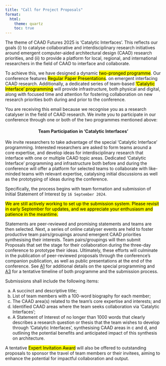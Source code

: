 ```yaml
---
title: "Call for Project Proposals"
format:
  html:
    theme: quartz
    toc: true
---
```



The theme of CAAD Futures 2025 is 'Catalytic Interfaces’. This reflects our goals (i) to catalyse collaborative and interdisciplinary research initiatives around emergent computer-aided architectural design (CAAD) research priorities, and (ii) to provide a platform for local, regional, and international researchers in the field of CAAD to interface and collaborate. 
 
To achieve this, we have designed a dynamic <mark>two-pronged programme</mark>. Our conference features <mark>Regular Paper Presentations</mark>. on emergent interfacing CAAD research. Additionally, a dedicated series of team-based <mark>'Catalytic Interface' programming</mark> will provide infrastructure, both physical and digital, along with focused time and attention for fostering collaboration on new research priorities both during and prior to the conference. 
 
You are receiving this email because we recognise you as a research catalyser in the field of CAAD research. We invite you to participate in our conference through one or both of the two programmes mentioned above: 
 

<h4 style="text-align: center;">Team Participation in 'Catalytic Interfaces'</h4>
 
We invite researchers to take advantage of the special ‘Catalytic Interface’ programming.  Interested researchers are asked to form teams around a core expertise, and develop ideas for interdisciplinary research that interface with one or multiple CAAD topic areas.  Dedicated ‘Catalytic Interface’ programming and infrastructure both before and during the conference will offer a platform for selected teams to collaborate with like-minded teams with relevant expertise, catalysing initial discussions as well as the prototyping of ideas during the conference.   
 
Specifically, the process begins with team formation and submission of Initial Statement of Interest by `16 September 2024`.   

<mark>We are still actively working to set up the submission system. Please revisit in early September for updates, and we appreciate your enthusiasm and patience in the meantime.</mark>
 
Statements are peer-reviewed and promising statements and teams are then selected.  Next, a series of online catalyser events are held to foster productive team pairs/groupings around emergent CAAD priorities synthesising their interests.  Team pairs/groupings will then submit Proposals that set the stage for their collaboration during the three-day conference to prototype their ideas. Ultimately, these efforts will culminate in the publication of peer-reviewed proposals through the conference’s companion publication, as well as public presentations at the end of the conference.  See [A1](conference_theme.qmd) for additional details on the special programming and [A3](20240809_Timeline_WIP.pdf) for a tentative timeline of both programme and the submission process. 
 
Submissions shall include the following items: 

a. A succinct and descriptive title;  
b. List of team members with a 100-word biography for each member; 
c. The CAAD area(s) related to the team’s core expertise and interests; and  
d. Identified CAAD areas where the team seeks collaboration via ‘Catalytic Interfaces’; 
e. A Statement of Interest of no longer than 1000 words that clearly describes a research question or thesis that the team wishes to develop through ‘Catalytic Interfaces’, synthesising CAAD areas in c and d, and outlining the potential benefits and anticipated impact of this synthesis on architecture. 
 
A tentative <mark>Expert Invitation Award</mark> will also be offered to outstanding proposals to sponsor the travel of team members or their invitees, aiming to enhance the potential for impactful collaboration and output.  
